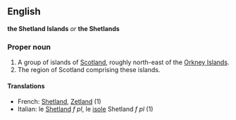 ==English==
'''the Shetland Islands''' ''or'' '''the Shetlands'''

===Proper noun===

#A group of islands of [[Scotland]], roughly north-east of the [[Orkney Islands]].
#The region of Scotland comprising these islands.

====Translations====

*French: [[Shetland]], [[Zetland]] (1)
*Italian: le [[Shetland]] ''f pl'', le [[isole]] Shetland ''f pl'' (1)